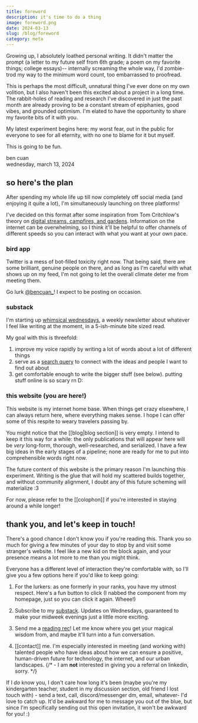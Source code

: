 ```yaml
---
title: foreword
description: it's time to do a thing
image: foreword.png
date: 2024-03-13
slug: /blog/foreword
category: meta
---
```


Growing up, I absolutely loathed personal writing. It didn't matter the prompt (a letter to my future self from 6th grade; a poem on my favorite things; college essays)-- internally screaming the whole way, I'd zombie-trod my way to the minimum word count, too embarrassed to proofread.

This is perhaps the most difficult, unnatural thing I've ever done on my own volition, but I also haven't been this excited about a project in a long time. The rabbit-holes of reading and research I've discovered in just the past month are already proving to be a constant stream of epiphanies, good vibes, and grounded optimism. I'm elated to have the opportunity to share my favorite bits of it with you.

 My latest experiment begins here: my worst fear, out in the public for everyone to see for all eternity, with no one to blame for it but myself.

This is going to be fun.

ben cuan<br/>
wednesday, march 13, 2024

## so here's the plan

After spending my whole life up till now completely off social media (and enjoying it quite a lot), I'm simultaneously launching on three platforms! 

I've decided on this format after some inspiration from Tom Critchlow's theory on [digital streams, campfires, and gardens](https://tomcritchlow.com/2018/10/10/of-gardens-and-wikis/). Information on the internet can be overwhelming, so I think it'll be helpful to offer channels of different speeds so you can interact with what you want at your own pace.


### <FontAwesomeIcon icon={faTwitter} /> bird app
Twitter is a mess of bot-filled toxicity right now. That being said, there are some brilliant, genuine people on there, and as long as I'm careful with what shows up on my feed, I'm not going to let the overall climate deter me from meeting them.

Go lurk [@bencuan_](https://twitter.com/bencuan_)! I expect to be posting on occasion.

### <SiSubstack /> substack
I'm starting up [whimsical wednesdays](https://bencuan.substack.com), a weekly newsletter about whatever I feel like writing at the moment, in a 5-ish-minute bite sized read.

My goal with this is threefold:
1. improve my voice rapidly by writing a lot of words about a lot of different things
2. serve as a [search query](https://www.henrikkarlsson.xyz/p/search-query) to connect with the ideas and people I want to find out about
3. get comfortable enough to write the bigger stuff (see below). putting stuff online is so scary rn <span class="fraktion">D:</span>

### <FontAwesomeIcon icon={faLocationDot} /> this website (you are here!)
This website is my internet home base. When things get crazy elsewhere, I can always return here, where everything makes sense. I hope I can offer some of this respite to weary travelers passing by.

You might notice that the [[blog|blog section]] is very empty. I intend to keep it this way for a while: the only publications that will appear here will be *very* long-form, thorough, well-researched, and serialized. I have a few big ideas in the early stages of a pipeline; none are ready for me to put into comprehensible words right now.

The future content of this website is the primary reason I'm launching this experiment. Writing is the glue that will hold my scattered builds together, and without community alignment, I doubt any of this future scheming will materialize :3

For now, please refer to the [[colophon]] if you're interested in staying around a while longer!

## thank you, and let's keep in touch!
There's a good chance I don't know you if you're reading this. Thank you so much for giving a few minutes of your day to stop by and visit some stranger's website. I feel like a new kid on the block again, and your presence means a lot more to me than you might think.

Everyone has a different level of interaction they're comfortable with, so I'll give you a few options here if you'd like to keep going:

1. For the lurkers: as one formerly in your ranks, you have my utmost respect. Here's a fun button to click (I nabbed the component from my homepage, just so you can click it again. Wheee!)

<span class="visitors"><Visitors client:idle /></span>

2. Subscribe to my [substack](https://bencuan.substack.com). Updates on Wednesdays, guaranteed to make your midweek evenings just a little more exciting.

3. Send me a [reading rec](https://tally.so/r/meeJ1J)! Let me know where you get your magical wisdom from, and maybe it'll turn into a fun conversation.

4. [[contact]] me. I'm especially interested in meeting (and working with) talented people who have ideas about how we can ensure a positive, human-driven future for technology, the internet, and our urban landscapes.
	{/* - I am **not** interested in giving you a referral on linkedin, sorry. */}

If I *do* know you, I don't care how long it's been (maybe you're my kindergarten teacher, student in my discussion section, old friend I lost touch with) - send a text, call, discord/messenger dm, email, whatever-  I'd love to catch up.  It'd be awkward for me to message you out of the blue, but since I'm specifically sending out this open invitation, it won't be awkward for you! :)